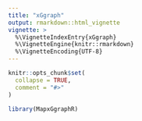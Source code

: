 ---
title: "xGgraph"
output: rmarkdown::html_vignette
vignette: >
  %\VignetteIndexEntry{xGgraph}
  %\VignetteEngine{knitr::rmarkdown}
  %\VignetteEncoding{UTF-8}
---

```{r, include = FALSE}
knitr::opts_chunk$set(
  collapse = TRUE,
  comment = "#>"
)
```

```{r setup}
library(MapxGgraphR)
```
